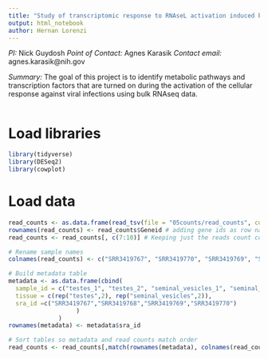 ```yaml
---
title: "Study of transcriptomic response to RNAseL activation induced by 2-5A/poly I:C using bulk RNAseq"
output: html_notebook
author: Hernan Lorenzi
---
```


\Center

*PI:* Nick Guydosh
*Point of Contact:* Agnes Karasik
*Contact email:* agnes.karasik@nih.gov

*Summary:* The goal of this project is to identify metabolic pathways and transcription factors that are turned on during the activation of the cellular response against viral infections using bulk RNAseq data.

```r

```

# Load libraries
```r
library(tidyverse)
library(DESeq2)
library(cowplot)
```

# Load data
```r
read_counts <- as.data.frame(read_tsv(file = "05counts/read_counts", col_names = TRUE, comment = "#"))
rownames(read_counts) <- read_counts$Geneid # adding gene ids as row names
read_counts <- read_counts[, c(7:10)] # Keeping just the reads count columns

# Rename sample names
colnames(read_counts) <- c("SRR3419767", "SRR3419770", "SRR3419769", "SRR3419768")

# Build metadata table
metadata <- as.data.frame(cbind(
  sample_id = c("testes_1", "testes_2", "seminal_vesicles_1", "seminal_vesicles_2"),
  tissue = c(rep("testes",2), rep("seminal_vesicles",2)),
  sra_id =c("SRR3419767","SRR3419768","SRR3419769","SRR3419770")
                   )
              )
rownames(metadata) <- metadata$sra_id

# Sort tables so metadata and read counts match order
read_counts <- read_counts[,match(rownames(metadata), colnames(read_counts))]

```

